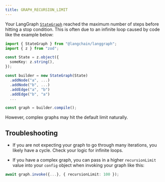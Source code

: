 ```yaml
---
title: GRAPH_RECURSION_LIMIT
---
```



<V1Alpha />

Your LangGraph [`StateGraph`](https://langchain-ai.github.io/langgraph/reference/graphs/#langgraph.graph.state.StateGraph) reached the maximum number of steps before hitting a stop condition.
This is often due to an infinite loop caused by code like the example below:



```typescript
import { StateGraph } from "@langchain/langgraph";
import { z } from "zod";

const State = z.object({
  someKey: z.string(),
});

const builder = new StateGraph(State)
  .addNode("a", ...)
  .addNode("b", ...)
  .addEdge("a", "b")
  .addEdge("b", "a")
  ...

const graph = builder.compile();
```


However, complex graphs may hit the default limit naturally.

## Troubleshooting

* If you are not expecting your graph to go through many iterations, you likely have a cycle. Check your logic for infinite loops.



* If you have a complex graph, you can pass in a higher `recursionLimit` value into your `config` object when invoking your graph like this:

```typescript
await graph.invoke({...}, { recursionLimit: 100 });
```

